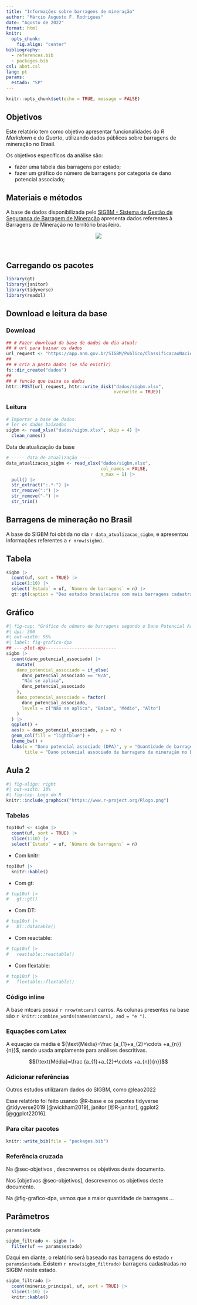 ```yaml
---
title: "Informações sobre barragens de mineração"
author: "Márcio Augusto F. Rodrigues"
date: "Agosto de 2022"
format: html
knitr: 
  opts_chunk: 
    fig.align: "center"
bibliography: 
  - references.bib
  - packages.bib
csl: abnt.csl 
lang: pt
params:
  estado: "SP"
---
```


```r
knitr::opts_chunk$set(echo = TRUE, message = FALSE)
```

## Objetivos {#sec-objetivos}

Este relatório tem como objetivo apresentar funcionalidades do *R Markdown* e do *Quarto*, utilizando dados públicos sobre barragens de mineração no Brasil.

Os objetivos específicos da análise são:

-   fazer uma tabela das barragens por estado;
-   fazer um gráfico do número de barragens por categoria de dano potencial associado;

## Materiais e métodos

A base de dados disponibilizada pelo [SIGBM - Sistema de Gestão de Segurança de Barragem de Mineração](https://app.anm.gov.br/SIGBM/Publico/ClassificacaoNacionalDaBarragem) apresenta dados referentes à Barragens de Mineração no território brasileiro.

<center>

![](https://app.anm.gov.br/SIGBM/Content/images/anm315x66azul_r.png)

</center>

<br>

## Carregando os pacotes

```r
library(gt)
library(janitor)
library(tidyverse)
library(readxl)
```

## Download e leitura da base

### Download

```r
## # Fazer download da base de dados do dia atual:
## # url para baixar os dados
url_request <- "https://app.anm.gov.br/SIGBM/Publico/ClassificacaoNacionalDaBarragem/ExportarExcel"
##
## # cria a pasta dados (se não existir)
fs::dir_create("dados")
##
## # funcão que baixa os dados
httr::POST(url_request, httr::write_disk("dados/sigbm.xlsx", 
                                         overwrite = TRUE))
```

### Leitura

```r
# Importar a base de dados:
# ler os dados baixados
sigbm <- read_xlsx("dados/sigbm.xlsx", skip = 4) |>
  clean_names()
```

Data de atualização da base

```r
# ----- data de atualização -----
data_atualizacao_sigbm <- read_xlsx("dados/sigbm.xlsx",
                                    col_names = FALSE,
                                    n_max = 1) |>
  pull() |>
  str_extract(":.*-") |>
  str_remove(":") |>
  str_remove("-") |>
  str_trim()
```

## Barragens de mineração no Brasil

A base do SIGBM foi obtida no dia `r data_atualizacao_sigbm`, e apresentou informações referentes a `r nrow(sigbm)`.

## Tabela

```r
sigbm |>
  count(uf, sort = TRUE) |>
  slice(1:10) |>
  select(`Estado` = uf, `Número de barragens` = n) |>
  gt::gt(caption = "Dez estados brasileiros com mais barragens cadastradas no SIG-BM")
```

## Gráfico

```r
#| fig-cap: "Gráfico do número de barragens segundo o Dano Potencial Associado"
#| dpi: 300
#| out-width: 95%
#| label: fig-grafico-dpa
## ----plot-dpa---------------------------
sigbm |>
  count(dano_potencial_associado) |>
    mutate(
    dano_potencial_associado = if_else(
      dano_potencial_associado == "N/A",
      "Não se aplica",
      dano_potencial_associado
    ),
    dano_potencial_associado = factor(
      dano_potencial_associado,
      levels = c("Não se aplica", "Baixo", "Médio", "Alto")
    )
  ) |>
  ggplot() +
  aes(x = dano_potencial_associado, y = n) +
  geom_col(fill = "lightblue") +
  theme_bw() +
  labs(x = "Dano potencial associado (DPA)", y = "Quantidade de barragens",
       title = "Dano potencial associado de barragens de mineração no Brasil")
```

## Aula 2

```r
#| fig-align: right
#| out-width: 10%
#| fig-cap: Logo do R
knitr::include_graphics("https://www.r-project.org/Rlogo.png")
```

### Tabelas

```r
top10uf <- sigbm |>
  count(uf, sort = TRUE) |>
  slice(1:10) |>
  select(`Estado` = uf, `Número de barragens` = n)
```

-   Com knitr:

```r
top10uf |> 
  knitr::kable()
```

-   Com gt:

```r
# top10uf |> 
#   gt::gt()
```

-   Com DT:

```r
# top10uf |> 
#   DT::datatable()
```

-   Com reactable:

```r
# top10uf |> 
#   reactable::reactable()
```

-   Com flextable:

```r
# top10uf |> 
#   flextable::flextable()
```

### Código inline

A base mtcars possui `r nrow(mtcars)` carros. As colunas presentes na base são `r knitr::combine_words(names(mtcars), and = "e ")`.

### Equações com Latex

A equação da média é ${\text{Média}=\frac {a_{1}+a_{2}+\cdots +a_{n}}{n}}$, sendo usada amplamente para análises descritivas.

$${\text{Média}=\frac {a_{1}+a_{2}+\cdots +a_{n}}{n}}$$

### Adicionar referências

Outros estudos utilizaram dados do SIGBM, como @leao2022

Esse relatório foi feito usando  @R-base e os pacotes tidyverse
@tidyverse2019
[@wickham2019], janitor [@R-janitor], ggplot2 [@ggplot22016].

### Para citar pacotes
```r
knitr::write_bib(file = "packages.bib")
```

### Referência cruzada


Na @sec-objetivos , descrevemos os objetivos deste documento.

Nos [objetivos @sec-objetivos], descrevemos os objetivos deste documento.


Na @fig-grafico-dpa, vemos que a maior quantidade de barragens ...

## Parâmetros

```r
params$estado
```

```r
sigbm_filtrado <- sigbm |> 
  filter(uf == params$estado)
```

Daqui em diante, o relatório será baseado nas barragens do estado `r params$estado`. Existem `r nrow(sigbm_filtrado)` barragens cadastradas no SIGBM neste estado.

```r
sigbm_filtrado |> 
  count(minerio_principal, uf, sort = TRUE) |> 
  slice(1:10) |> 
  knitr::kable()
````



